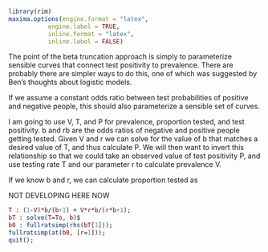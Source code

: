 ```r
library(rim)
maxima.options(engine.format = "latex", 
           engine.label = TRUE,
           inline.format = "latex", 
           inline.label = FALSE)
```

The point of the beta truncation approach is simply to parameterize sensible curves that connect test positivity to prevalence. There are probably there are simpler ways to do this, one of which was suggested by Ben's thoughts about logistic models.

If we assume a constant odds ratio between test probabilities of positive and negative people, this should also parameterize a sensible set of curves.

I am going to use V, T, and P for prevalence, proportion tested, and test positivity. b and rb are the odds ratios of negative and positive people getting tested. Given V and r we can solve for the value of b that matches a desired value of T, and thus calculate P. We will then want to invert this relationship so that we could take an observed value of test positivity P, and use testing rate T and our parameter r to calculate prevalence V.

If we know b and r, we can calculate proportion tested as

NOT DEVELOPING HERE NOW

```maxima
T : (1-V)*b/(b+1) + V*r*b/(r*b+1);
bT : solve(T=To, b)$
b0 : fullratsimp(rhs(bT[1]));
fullratsimp(at(b0, [r=1]));
quit();
```
